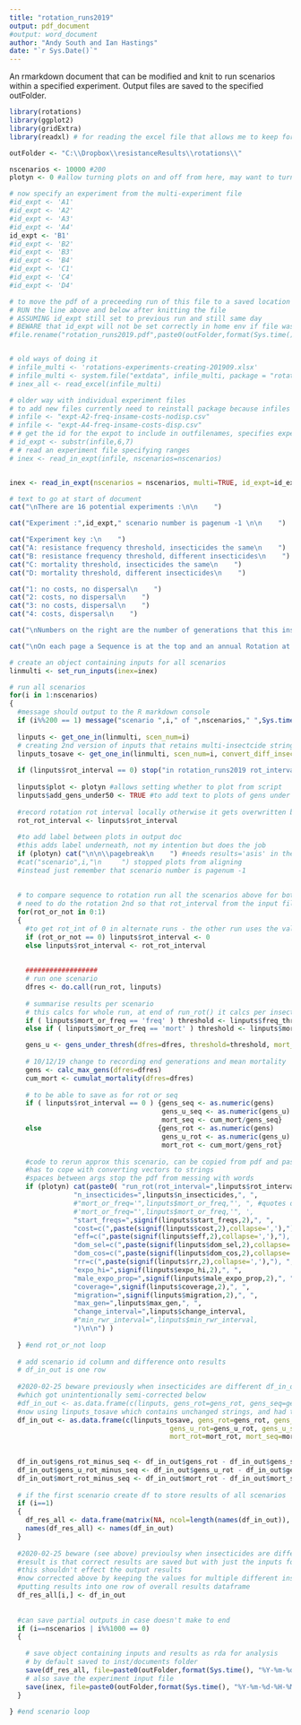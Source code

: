 ```yaml
---
title: "rotation_runs2019"
output: pdf_document
#output: word_document
author: "Andy South and Ian Hastings"
date: "`r Sys.Date()`"
---
```


An rmarkdown document that can be modified and knit to run scenarios within a specified experiment.
Output files are saved to the specified outFolder.
  
```r
library(rotations)
library(ggplot2)
library(gridExtra)
library(readxl) # for reading the excel file that allows me to keep formatting to see inputs clearly

outFolder <- "C:\\Dropbox\\resistanceResults\\rotations\\"
```  


```r


nscenarios <- 10000 #200
plotyn <- 0 #allow turning plots on and off from here, may want to turn plots off if doing large number of runs

# now specify an experiment from the multi-experiment file
#id_expt <- 'A1'
#id_expt <- 'A2'
#id_expt <- 'A3'
#id_expt <- 'A4'
id_expt <- 'B1'
#id_expt <- 'B2'
#id_expt <- 'B3'
#id_expt <- 'B4'
#id_expt <- 'C1'
#id_expt <- 'C4'
#id_expt <- 'D4'

# to move the pdf of a preceeding run of this file to a saved location
# RUN the line above and below after knitting the file
# ASSUMING id_expt still set to previous run and still same day
# BEWARE that id_expt will not be set correctly in home env if file was knitted
#file.rename("rotation_runs2019.pdf",paste0(outFolder,format(Sys.time(), "%Y-%m-%d-"),id_expt,"-results-figs.pdf"))


# old ways of doing it
# infile_multi <- 'rotations-experiments-creating-201909.xlsx'
# infile_multi <- system.file("extdata", infile_multi, package = "rotations", mustWork = TRUE)
# inex_all <- read_excel(infile_multi)

# older way with individual experiment files
# to add new files currently need to reinstall package because infiles are in extdata
# infile <- "expt-A2-freq-insame-costs-nodisp.csv"
# infile <- "expt-A4-freq-insame-costs-disp.csv"
# # get the id for the expot to include in outfilenames, specifies experiment attributes
# id_expt <- substr(infile,6,7)
# # read an experiment file specifying ranges
# inex <- read_in_expt(infile, nscenarios=nscenarios) 


inex <- read_in_expt(nscenarios = nscenarios, multi=TRUE, id_expt=id_expt)

# text to go at start of document
cat("\nThere are 16 potential experiments :\n\n    ")

cat("Experiment :",id_expt," scenario number is pagenum -1 \n\n    ")

cat("Experiment key :\n    ")
cat("A: resistance frequency threshold, insecticides the same\n    ")
cat("B: resistance frequency threshold, different insecticides\n    ")
cat("C: mortality threshold, insecticides the same\n    ")
cat("D: mortality threshold, different insecticides\n    ")

cat("1: no costs, no dispersal\n    ")
cat("2: costs, no dispersal\n    ")
cat("3: no costs, dispersal\n    ")
cat("4: costs, dispersal\n    ")

cat("\nNumbers on the right are the number of generations that this insecticide is in use and the corresponding resistance is below threshold.\n   ")

cat("\nOn each page a Sequence is at the top and an annual Rotation at the bottom.")

# create an object containing inputs for all scenarios
linmulti <- set_run_inputs(inex=inex)

# run all scenarios
for(i in 1:nscenarios)
{
  #message should output to the R markdown console
  if (i%%200 == 1) message("scenario ",i," of ",nscenarios," ",Sys.time())
  
  linputs <- get_one_in(linmulti, scen_num=i)
  # creating 2nd version of inputs that retains multi-insectcide strings so that can be saved in an output file as a single row
  linputs_tosave <- get_one_in(linmulti, scen_num=i, convert_diff_insecticide_strings = FALSE)
  
  if (linputs$rot_interval == 0) stop("in rotation_runs2019 rot_interval in input file needs to be > 0 to allow it to be compared to a sequence")
  
  linputs$plot <- plotyn #allows setting whether to plot from script
  linputs$add_gens_under50 <- TRUE #to add text to plots of gens under threshold
  
  #record rotation rot interval locally otherwise it gets overwritten by 0
  rot_rot_interval <- linputs$rot_interval
  
  #to add label between plots in output doc
  #this adds label underneath, not my intention but does the job
  if (plotyn) cat("\n\n\\pagebreak\n    ") #needs results='asis' in the chunk options
  #cat("scenario",i,"\n     ") stopped plots from aligning
  #instead just remember that scenario number is pagenum -1 
 
  
  # to compare sequence to rotation run all the scenarios above for both seq & rot 
  # need to do the rotation 2nd so that rot_interval from the input file can be saved with the outputs
  for(rot_or_not in 0:1)
  {  
    #to get rot_int of 0 in alternate runs - the other run uses the value from the input file
    if (rot_or_not == 0) linputs$rot_interval <- 0
    else linputs$rot_interval <- rot_rot_interval
    
    
    ##################
    # run one scenario
    dfres <- do.call(run_rot, linputs)
    
    # summarise results per scenario
    # this calcs for whole run, at end of run_rot() it calcs per insecticide
    if ( linputs$mort_or_freq == 'freq' ) threshold <- linputs$freq_thresh
    else if ( linputs$mort_or_freq == 'mort' ) threshold <- linputs$mort_thresh 

    gens_u <- gens_under_thresh(dfres=dfres, threshold=threshold, mort_or_freq=linputs$mort_or_freq)
    
    # 10/12/19 change to recording end generations and mean mortality
    gens <- calc_max_gens(dfres=dfres)
    cum_mort <- cumulat_mortality(dfres=dfres)
    
    # to be able to save as for rot or seq
    if ( linputs$rot_interval == 0 ) {gens_seq <- as.numeric(gens)
                                      gens_u_seq <- as.numeric(gens_u)
                                      mort_seq <- cum_mort/gens_seq}
    else                             {gens_rot <- as.numeric(gens)
                                      gens_u_rot <- as.numeric(gens_u)
                                      mort_rot <- cum_mort/gens_rot}
    
    #code to rerun approx this scenario, can be copied from pdf and pasted into R
    #has to cope with converting vectors to strings
    #spaces between args stop the pdf from messing with words
    if (plotyn) cat(paste0( "run_rot(rot_interval=",linputs$rot_interval,", ", 
                "n_insecticides=",linputs$n_insecticides,", ",
                #"mort_or_freq='",linputs$mort_or_freq,"', ", #quotes dont work, freq is now default
                #'mort_or_freq="',linputs$mort_or_freq,'", ',
                "start_freqs=",signif(linputs$start_freqs,2),", ", 
                "cost=c(",paste(signif(linputs$cost,2),collapse=','),"), ", 
                "eff=c(",paste(signif(linputs$eff,2),collapse=','),"), ",               
                "dom_sel=c(",paste(signif(linputs$dom_sel,2),collapse=','),"), ",
                "dom_cos=c(",paste(signif(linputs$dom_cos,2),collapse=','),"), ",
                "rr=c(",paste(signif(linputs$rr,2),collapse=','),"), ",
                "expo_hi=",signif(linputs$expo_hi,2),", ",
                "male_expo_prop=",signif(linputs$male_expo_prop,2),", ",
                "coverage=",signif(linputs$coverage,2),", ",
                "migration=",signif(linputs$migration,2),", ",
                "max_gen=",linputs$max_gen,", ", 
                "change_interval=",linputs$change_interval,
                #"min_rwr_interval=",linputs$min_rwr_interval,  
                ")\n\n") )
    
  } #end rot_or_not loop
    
  # add scenario id column and difference onto results
  # df_in_out is one row
  
  #2020-02-25 beware previously when insecticides are different df_in_out ended up with multiple rows with results repeated
  #which got unintentionally semi-corrected below
  #df_in_out <- as.data.frame(c(linputs, gens_rot=gens_rot, gens_seq=gens_seq, 
  #now using linputs_tosave which contains unchanged strings, and had to add stringsAsFactors = FALSE
  df_in_out <- as.data.frame(c(linputs_tosave, gens_rot=gens_rot, gens_seq=gens_seq,                                
                                        gens_u_rot=gens_u_rot, gens_u_seq=gens_u_seq,
                                        mort_rot=mort_rot, mort_seq=mort_seq, id=i), stringsAsFactors = FALSE)
  
  
  df_in_out$gens_rot_minus_seq <- df_in_out$gens_rot - df_in_out$gens_seq
  df_in_out$gens_u_rot_minus_seq <- df_in_out$gens_u_rot - df_in_out$gens_u_seq  
  df_in_out$mort_rot_minus_seq <- df_in_out$mort_rot - df_in_out$mort_seq
    
  # if the first scenario create df to store results of all scenarios
  if (i==1)
  {
    df_res_all <- data.frame(matrix(NA, ncol=length(names(df_in_out)), nrow=nscenarios))
    names(df_res_all) <- names(df_in_out)
  }
  
  #2020-02-25 beware (see above) previoulsy when insecticides are different this saved just first row of df_in_out
  #result is that correct results are saved but with just the inputs for the first insecticide
  #this shouldn't effect the output results
  #now corrected above by keeping the values for multiple different insecticides as a string
  #putting results into one row of overall results dataframe
  df_res_all[i,] <- df_in_out
    
  
  #can save partial outputs in case doesn't make to end
  if (i==nscenarios | i%%1000 == 0)
  {
    
    # save object containing inputs and results as rda for analysis
    # by default saved to inst/documents folder
    save(df_res_all, file=paste0(outFolder,format(Sys.time(), "%Y-%m-%d-%H-%M-"),'df_res_all_rot',id_expt,nscenarios,'.rda')) #paste0(outFolder,'*.rda')) 
    # also save the experiment input file
    save(inex, file=paste0(outFolder,format(Sys.time(), "%Y-%m-%d-%H-%M-"),'inex-',id_expt,'.rda'))   
  } 
  
} #end scenario loop  





```
